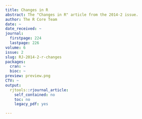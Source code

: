 ```yaml
---
title: Changes in R
abstract: The "Changes in R" article from the 2014-2 issue.
author: The R Core Team
date: ~
date_received: ~
journal:
  firstpage: 224
  lastpage: 226
volume: 6
issue: 2
slug: RJ-2014-2-r-changes
packages:
  cran: ~
  bioc: ~
preview: preview.png
CTV: ~
output:
  rjtools::rjournal_article:
    self_contained: no
    toc: no
    legacy_pdf: yes

---
```

